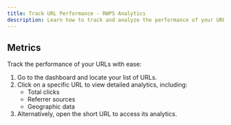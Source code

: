 ```yaml
---
title: Track URL Performance - RWPS Analytics
description: Learn how to track and analyze the performance of your URLs. Access detailed metrics such as clicks, referrer sources, and geographic data directly from the RWPS dashboard.
---
```


## Metrics
Track the performance of your URLs with ease:
1. Go to the dashboard and locate your list of URLs.
2. Click on a specific URL to view detailed analytics, including:
   - Total clicks
   - Referrer sources
   - Geographic data
3. Alternatively, open the short URL to access its analytics.
